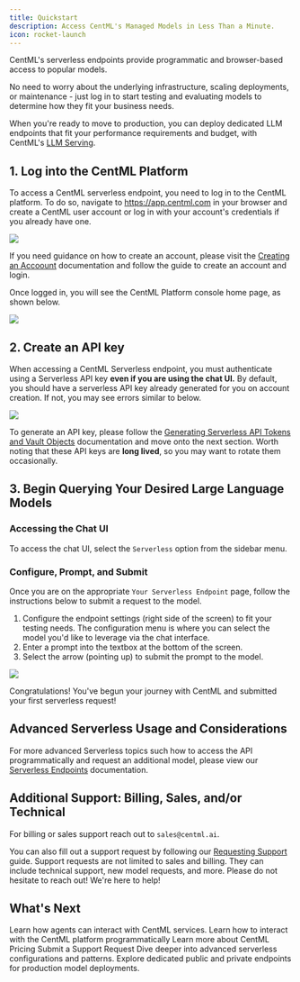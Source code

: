 ```yaml
---
title: Quickstart
description: Access CentML's Managed Models in Less Than a Minute. 
icon: rocket-launch
---
```


CentML's serverless endpoints provide programmatic and browser-based access to popular models.

No need to worry about the underlying infrastructure, scaling deployments, or maintenance - just log in to start testing and evaluating models to determine how they fit your business needs.

When you're ready to move to production, you can deploy dedicated LLM endpoints that fit your performance requirements and budget, with CentML's [LLM Serving](/apps/llm).


## 1. Log into the CentML Platform
To access a CentML serverless endpoint, you need to log in to the CentML platform. To do so, navigate to https://app.centml.com in your browser and create a CentML user account or log in with your account's credentials if you already have one.


<Frame>
    <img src="/images/centml-signin.png" style={{ borderRadius: '0.5rem' }} />
</Frame>


If you need guidance on how to create an account, please visit the [Creating an Accoount](/resources/account_creation) documentation and follow the guide to create an account and login.


Once logged in, you will see the CentML Platform console home page, as shown below.

<Frame>
    <img src="/images/homepage.png" style={{ borderRadius: '0.5rem' }} />
</Frame>


## 2. Create an API key
When accessing a CentML Serverless endpoint, you must authenticate using a Serverless API key **even if you are using the chat UI.**
By default, you should have a serverless API key already generated for you on account creation. If not, you may see errors similar to below.

<Frame>
    <img src="/images/chat-error.png" style={{ borderRadius: '0.5rem' }} />
</Frame>

To generate an API key, please follow the [Generating Serverless API Tokens and Vault Objects](/resources/generation_api_key) documentation and move onto the next section. Worth noting that these API keys are **long lived**, so you may want to rotate them occasionally.

## 3. Begin Querying Your Desired Large Language Models
### Accessing the Chat UI

To access the chat UI, select the `Serverless` option from the sidebar menu.

### Configure, Prompt, and Submit
Once you are on the appropriate `Your Serverless Endpoint` page, follow the instructions below to submit a request to the model.

1. Configure the endpoint settings (right side of the screen) to fit your testing needs.  The configuration menu is where you can select the model you'd like to leverage via the chat interface.
2. Enter a prompt into the textbox at the bottom of the screen.
3. Select the arrow (pointing up) to submit the prompt to the model.

<Frame>
    <img src="/images/chat.png" style={{ borderRadius: '0.5rem' }} />
</Frame>

Congratulations! You've begun your journey with CentML and submitted your first serverless request! 

## Advanced Serverless Usage and Considerations 
For more advanced Serverless topics such how to access the API programmatically and request an additional model, please view our [Serverless Endpoints](/apps/serverless) documentation.

## Additional Support: Billing, Sales, and/or Technical 

For billing or sales support reach out to `sales@centml.ai`. 

You can also fill out a support request by following our [Requesting Support](/resources/requesting_support) guide. Support requests are not limited to sales and billing. They can include technical support, new model requests, and more. Please do not hesitate to reach out! We're here to help! 



## What's Next

<CardGroup cols={2}>
  <Card
    title="Agents on CentML"
    icon="user-secret"
    href="/resources/json_and_tool"
  >
    Learn how agents can interact with CentML services.
  </Card>
  <Card
    title="Clients"
    icon="terminal"
    href="/clients/setup"
  >
    Learn how to interact with the CentML platform programmatically
  </Card>
  <Card
    title="Resources and Pricing"
    icon="coins"
    href="/resources/pricing"
  >
    Learn more about CentML Pricing
  </Card>
    <Card
    title="Get Support"
    icon="headset"
    href="/resources/requesting_support"
  >
    Submit a Support Request
 </Card>
  <Card
    title="CentML Serverless Endpoints"
    icon="cloud-binary"
    href="/apps/serverless"
  >
    Dive deeper into advanced serverless configurations and patterns.
 </Card>
  <Card
    title="LLM Serving"
    icon="messages"
    href="/apps/llm"
  >
    Explore dedicated public and private endpoints for production model deployments.
 </Card>
</CardGroup>
